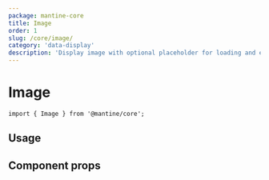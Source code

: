 ```yaml
---
package: mantine-core
title: Image
order: 1
slug: /core/image/
category: 'data-display'
description: 'Display image with optional placeholder for loading and error state'
---
```


# Image

<PageHeader
  source="mantine-core/src/Image/Image.tsx"
  docs="core/Image.mdx"
  package="@mantine/core"
/>

```tsx
import { Image } from '@mantine/core';
```

## Usage

## Component props

<PropsTable component="Hr" />

